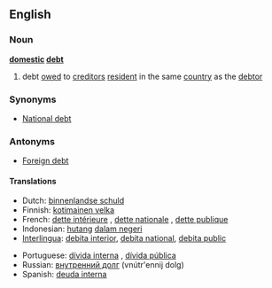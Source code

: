 ==English==

===Noun===
'''[[domestic]] [[debt]]'''

# debt [[owe]]d to [[creditor]]s [[resident]] in the same [[country]] as the [[debtor]]

===Synonyms===
* [[National debt]]

===Antonyms===
* [[Foreign debt]]

====Translations====
{{rfc-level|Translations at L4+ not in L3 POS section (AutoFormat would have corrected level of Synonyms)}}
{{top}}
*Dutch: [[binnenlandse schuld]] {{f}}
*Finnish: [[kotimainen velka]]
*French: [[dette intérieure]] {{f}}, [[dette nationale]] {{f}}, [[dette publique]] {{f}}
*Indonesian: [[hutang]] [[dalam negeri]]
*[[Interlingua]]: [[debita interior]], [[debita national]], [[debita public]]
{{mid}}
*Portuguese: [[dívida interna]] {{f}}, [[dívida pública]] {{f}}
*Russian: [[внутренний долг]] (vnútr'ennij dolg) {{m}}
*Spanish: [[deuda interna]] {{f}}
{{bottom}}